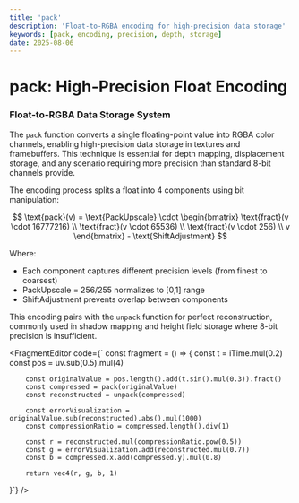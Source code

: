 ```yaml
---
title: 'pack'
description: 'Float-to-RGBA encoding for high-precision data storage'
keywords: [pack, encoding, precision, depth, storage]
date: 2025-08-06
---
```



# pack: High-Precision Float Encoding

### Float-to-RGBA Data Storage System

The `pack` function converts a single floating-point value into RGBA color channels, enabling high-precision data storage in textures and framebuffers. This technique is essential for depth mapping, displacement storage, and any scenario requiring more precision than standard 8-bit channels provide.

The encoding process splits a float into 4 components using bit manipulation:

$$
\text{pack}(v) = \text{PackUpscale} \cdot \begin{bmatrix}
\text{fract}(v \cdot 16777216) \\
\text{fract}(v \cdot 65536) \\
\text{fract}(v \cdot 256) \\
v
\end{bmatrix} - \text{ShiftAdjustment}
$$

Where:

- Each component captures different precision levels (from finest to coarsest)
- PackUpscale = 256/255 normalizes to [0,1] range
- ShiftAdjustment prevents overlap between components

This encoding pairs with the `unpack` function for perfect reconstruction, commonly used in shadow mapping and height field storage where 8-bit precision is insufficient.

<FragmentEditor
        code={`
const fragment = () => {
        const t = iTime.mul(0.2)
        const pos = uv.sub(0.5).mul(4)

        const originalValue = pos.length().add(t.sin().mul(0.3)).fract()
        const compressed = pack(originalValue)
        const reconstructed = unpack(compressed)

        const errorVisualization = originalValue.sub(reconstructed).abs().mul(1000)
        const compressionRatio = compressed.length().div(1)

        const r = reconstructed.mul(compressionRatio.pow(0.5))
        const g = errorVisualization.add(reconstructed.mul(0.7))
        const b = compressed.x.add(compressed.y).mul(0.8)

        return vec4(r, g, b, 1)

}`}
/>
